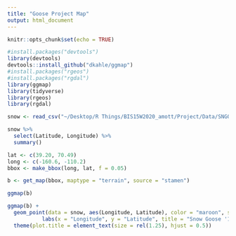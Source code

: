 ```yaml
---
title: "Goose Project Map"
output: html_document
---
```


```r
knitr::opts_chunk$set(echo = TRUE)
```

```r
#install.packages("devtools")
library(devtools)
devtools::install_github("dkahle/ggmap")
#install.packages("rgeos")
#install.packages("rgdal")
library(ggmap)
library(tidyverse)
library(rgeos)
library(rgdal)
```
```r
snow <- read_csv("~/Desktop/R Things/BIS15W2020_amott/Project/Data/SNGO_Colville_180965.csv")
```
```r
snow %>% 
  select(Latitude, Longitude) %>% 
  summary()
```
```r
lat <- c(39.20, 70.49)
long <- c(-160.6, -110.2)
bbox <- make_bbox(long, lat, f = 0.05)
```

```r
b <- get_map(bbox, maptype = "terrain", source = "stamen")
```
```r
ggmap(b)
```

```r
ggmap(b) + 
  geom_point(data = snow, aes(Longitude, Latitude), color = "maroon", size = 1, alpha = 0.7) +
           labs(x = "Longitude", y = "Latitude", title = "Snow Goose '180965' Locations")+
  theme(plot.title = element_text(size = rel(1.25), hjust = 0.5))
```

